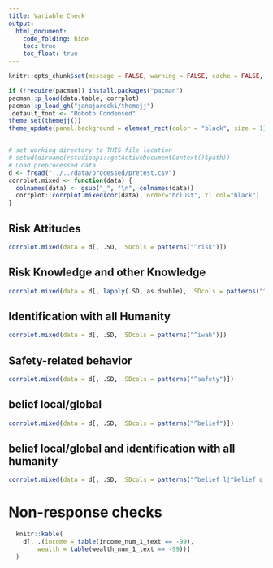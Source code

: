 ```yaml
---
title: Variable Check
output:
  html_document:
    code_folding: hide
    toc: true
    toc_float: true
---
```


```r
knitr::opts_chunk$set(message = FALSE, warning = FALSE, cache = FALSE, out.width = "50%")
```

```r
if (!require(pacman)) install.packages("pacman")
pacman::p_load(data.table, corrplot)
pacman::p_load_gh("janajarecki/themejj")
.default_font <- "Roboto Condensed"
theme_set(themejj())
theme_update(panel.background = element_rect(color = "black", size = 1))


# set working directory to THIS file location
# setwd(dirname(rstudioapi::getActiveDocumentContext()$path))
# Load preprocessed data
d <- fread("../../data/processed/pretest.csv")
corrplot.mixed <- function(data) {
  colnames(data) <- gsub("_", "\n", colnames(data))
  corrplot::corrplot.mixed(cor(data), order="hclust", tl.col="black")
}
```

## Risk Attitudes
```r
corrplot.mixed(data = d[, .SD, .SDcols = patterns("^risk")])
```

## Risk Knowledge and other Knowledge
```r
corrplot.mixed(data = d[, lapply(.SD, as.double), .SDcols = patterns("^know")][, -6])
```

## Identification with all Humanity
```r
corrplot.mixed(data = d[, .SD, .SDcols = patterns("^iwah")])
```

## Safety-related behavior
```r
corrplot.mixed(data = d[, .SD, .SDcols = patterns("^safety")])
```

## belief local/global
```r
corrplot.mixed(data = d[, .SD, .SDcols = patterns("^belief")])
```

## belief local/global and identification with all humanity
```r
corrplot.mixed(data = d[, .SD, .SDcols = patterns("^belief_l|^belief_g|iwah_s|iwah_w")])
```

# Non-response checks
```r
  knitr::kable(
    d[, .(income = table(income_num_1_text == -99),
        wealth = table(wealth_num_1_text == -99))]
  )
```